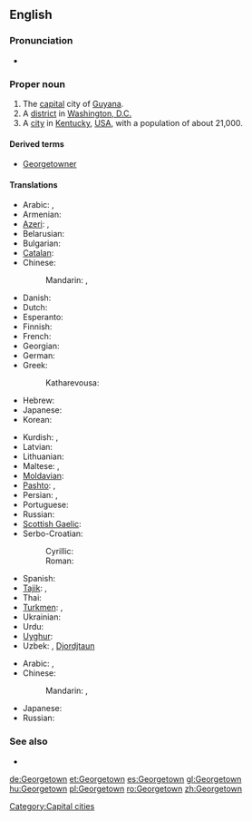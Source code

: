{{slim-wikipedia|Georgetown (disambiguation)}}
{{also|George Town}}
==English==
{{wikipedia}}

===Pronunciation===
* {{homophones|George Town}}

===Proper noun===
{{en-proper noun}}

# The [[capital]] city of [[Guyana]].
# A [[district]] in [[Washington, D.C.]]
# A [[city]] in [[Kentucky]], [[United States|USA]], with a population of about 21,000.

====Derived terms====
* [[Georgetowner]]

====Translations====
{{trans-top|capital of Guyana}}
* Arabic: {{t|ar|جورجتاون|m|tr=jurjtawn|sc=Arab}}, {{t|ar|جورج تاون|m|tr=jurj tawn|sc=Arab}}
* Armenian: {{t|hy|Ջորջտաուն|Ǧorǧtaun|sc=Armn}}
* [[Azeri]]: {{t|az|Ҹорҹтаун|sc=Cyrl}}, {{t|az|Corctaun}}
* Belarusian: {{t|be|Джорджтаўн|tr=Džordžtaŭn|sc=Cyrl}}
* Bulgarian: {{t-|bg|Джорджтаун|sc=Cyrl}}
* [[Catalan]]: {{t|ca|Georgetown}}
* Chinese:
*: Mandarin: {{t|cmn|喬治敦|sc=Hani}}, {{t|cmn|乔治敦|tr=Qiáozhìdūn|sc=Hani}}
* Danish: {{t-|da|Georgetown}}
* Dutch: {{t-|nl|Georgetown}}
* Esperanto: {{t|eo|Georgtaŭno}}
* Finnish: {{t-|fi|Georgetown}}
* French: {{t-|fr|Georgetown}}
* Georgian: {{t|ka|ჯორჯტაუნი|džordžtauni|sc=Geor}}
* German: {{t+|de|Georgetown}}
* Greek: {{t|el|Τζόρτζταουν|tr=Tzórtztaoun|sc=Grek}}
*: Katharevousa: {{t|el|Τζώρτζταουν|Tzṓrtztaoun|sc=Grek}}
* Hebrew: {{t|he|ג'ורג' טאון|sc=Hebr}}
* Japanese: {{t|ja|ジョージタウン|tr=Jōjitaun|sc=Jpan}}
* Korean: {{t+|ko|조지타운|tr=Jojitaun|sc=Hang}}
{{trans-mid}}
* Kurdish: {{t|ku|جۆرج تاون|sc=ku-Arab}}, {{t|ku|Corctawn}}
* Latvian: {{t|lv|Džordžtauna}}
* Lithuanian: {{t|lt|Džordžtaunas}}
* Maltese: {{t|mt|Ġorġtawn}}, {{t|mt|Belt ta' Ġorġ}}
* [[Moldavian]]: {{t|mo|Ӂеорӂетаун|Djeordjetaun|sc=Cyrl}}
* [[Pashto]]: {{t|ps|جورج ټون|tr=jorj ṫaun|sc=ps-Arab}}, {{t|ps|جورج ټاون|tr=jorj ṫāūn|sc=ps-Arab}}
* Persian: {{t|fa|جورج تاون|tr=jorj tāun|sc=fa-Arab}}, {{t|fa|جورج تائون|tr=jorj tā'ūn|sc=fa-Arab}}
* Portuguese: {{t-|pt|Georgetown}}
* Russian: {{t-|ru|Джорджтаун|m|tr=Džórdžtaun, Džordžtáun|sc=Cyrl}}
* [[Scottish Gaelic]]: {{t|gd|Baile Dheòrsa}}
* Serbo-Croatian:
*: Cyrillic: {{t|sh|Џорџтаун|m|sc=Cyrl}}
*: Roman: {{t|sh|Džordžtaun|m}}
* Spanish: {{t+|es|Georgetown}}
* [[Tajik]]: {{t|tg|Ҷорҷтаун|tr=Ǧorǧtaun|sc=Cyrl}}, {{t|tg|جارجتون|tr=Jôrjtaun|sc=Arab}}
* Thai: {{t|th|จอร์จทาวน์|sc=Thai}}
* [[Turkmen]]: {{t|tk|Джорджтаун|sc=Cyrl}}, {{t|tk|Jorjtaun}}
* Ukrainian: {{t-|uk|Джорджтаун|xs=Ukrainian|sc=Cyrl}}
* Urdu: {{t|ur|جارج ٹاؤن|jārj ṫā'un|sc=ug-Arab}}
* [[Uyghur]]: {{t|ug|جورجتاۋن|tr=Jorjtawn|sc=ug-Arab}}
* Uzbek: {{t|uz|Джорджтаун|sc=Cyrl}}, [[Djordjtaun]]
{{trans-bottom}}

{{trans-top|district of Washington, DC}}
* Arabic: {{t|ar|جورجتاون|m|tr=jurjtawn|sc=Arab}}, {{t|ar|جورج تاون|m|tr=jurj tawn|sc=Arab}}
* Chinese:
*: Mandarin: {{t|cmn|喬治敦|sc=Hani}}, {{t|cmn|乔治敦|tr=Qiáozhìdūn|sc=Hani}}
{{trans-mid}}
* Japanese: {{t|ja|ジョージタウン|tr=Jōjitaun}}
* Russian: {{t-|ru|Джорджтаун|m|tr=Džórdžtaun, Džordžtáun|sc=Cyrl}}
{{trans-bottom}}

===See also===
* {{pedia}}

[[Category:Capital cities]]

[[de:Georgetown]]
[[et:Georgetown]]
[[es:Georgetown]]
[[gl:Georgetown]]
[[hu:Georgetown]]
[[pl:Georgetown]]
[[ro:Georgetown]]
[[zh:Georgetown]]